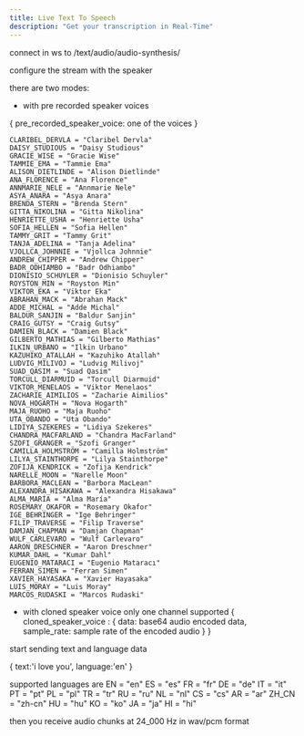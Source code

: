 ```yaml
---
title: Live Text To Speech
description: "Get your transcription in Real-Time"
---
```



connect in ws to /text/audio/audio-synthesis/

configure the stream with the speaker

there are two modes:
- with pre recorded speaker voices

{
    pre_recorded_speaker_voice: one of the voices
}


    CLARIBEL_DERVLA = "Claribel Dervla"
    DAISY_STUDIOUS = "Daisy Studious"
    GRACIE_WISE = "Gracie Wise"
    TAMMIE_EMA = "Tammie Ema"
    ALISON_DIETLINDE = "Alison Dietlinde"
    ANA_FLORENCE = "Ana Florence"
    ANNMARIE_NELE = "Annmarie Nele"
    ASYA_ANARA = "Asya Anara"
    BRENDA_STERN = "Brenda Stern"
    GITTA_NIKOLINA = "Gitta Nikolina"
    HENRIETTE_USHA = "Henriette Usha"
    SOFIA_HELLEN = "Sofia Hellen"
    TAMMY_GRIT = "Tammy Grit"
    TANJA_ADELINA = "Tanja Adelina"
    VJOLLCA_JOHNNIE = "Vjollca Johnnie"
    ANDREW_CHIPPER = "Andrew Chipper"
    BADR_ODHIAMBO = "Badr Odhiambo"
    DIONISIO_SCHUYLER = "Dionisio Schuyler"
    ROYSTON_MIN = "Royston Min"
    VIKTOR_EKA = "Viktor Eka"
    ABRAHAN_MACK = "Abrahan Mack"
    ADDE_MICHAL = "Adde Michal"
    BALDUR_SANJIN = "Baldur Sanjin"
    CRAIG_GUTSY = "Craig Gutsy"
    DAMIEN_BLACK = "Damien Black"
    GILBERTO_MATHIAS = "Gilberto Mathias"
    ILKIN_URBANO = "Ilkin Urbano"
    KAZUHIKO_ATALLAH = "Kazuhiko Atallah"
    LUDVIG_MILIVOJ = "Ludvig Milivoj"
    SUAD_QASIM = "Suad Qasim"
    TORCULL_DIARMUID = "Torcull Diarmuid"
    VIKTOR_MENELAOS = "Viktor Menelaos"
    ZACHARIE_AIMILIOS = "Zacharie Aimilios"
    NOVA_HOGARTH = "Nova Hogarth"
    MAJA_RUOHO = "Maja Ruoho"
    UTA_OBANDO = "Uta Obando"
    LIDIYA_SZEKERES = "Lidiya Szekeres"
    CHANDRA_MACFARLAND = "Chandra MacFarland"
    SZOFI_GRANGER = "Szofi Granger"
    CAMILLA_HOLMSTRÖM = "Camilla Holmström"
    LILYA_STAINTHORPE = "Lilya Stainthorpe"
    ZOFIJA_KENDRICK = "Zofija Kendrick"
    NARELLE_MOON = "Narelle Moon"
    BARBORA_MACLEAN = "Barbora MacLean"
    ALEXANDRA_HISAKAWA = "Alexandra Hisakawa"
    ALMA_MARÍA = "Alma María"
    ROSEMARY_OKAFOR = "Rosemary Okafor"
    IGE_BEHRINGER = "Ige Behringer"
    FILIP_TRAVERSE = "Filip Traverse"
    DAMJAN_CHAPMAN = "Damjan Chapman"
    WULF_CARLEVARO = "Wulf Carlevaro"
    AARON_DRESCHNER = "Aaron Dreschner"
    KUMAR_DAHL = "Kumar Dahl"
    EUGENIO_MATARACI = "Eugenio Mataracı"
    FERRAN_SIMEN = "Ferran Simen"
    XAVIER_HAYASAKA = "Xavier Hayasaka"
    LUIS_MORAY = "Luis Moray"
    MARCOS_RUDASKI = "Marcos Rudaski"

- with cloned speaker voice
only one channel supported
{
    cloned_speaker_voice : {
        data: base64 audio encoded data,
        sample_rate: sample rate of the encoded audio
    }
}

start sending text and language data

{
    text:'i love you',
    language:'en'
}

supported languages are
    EN = "en"
    ES = "es"
    FR = "fr"
    DE = "de"
    IT = "it"
    PT = "pt"
    PL = "pl"
    TR = "tr"
    RU = "ru"
    NL = "nl"
    CS = "cs"
    AR = "ar"
    ZH_CN = "zh-cn"
    HU = "hu"
    KO = "ko"
    JA = "ja"
    HI = "hi"

then you receive audio chunks at 24_000 Hz in wav/pcm format